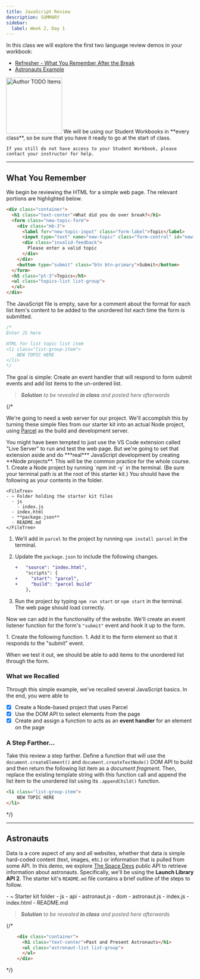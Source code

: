 ```yaml
---
title: JavaScript Review
description: SUMMARY
sidebar:
  label: Week 2, Day 1
---
```



In this class we will explore the first two language review demos in your workbook:

- [Refresher - What You Remember After the Break](#what-you-remember)
- [Astronauts Example](#astronauts)

<Aside title="Student Workbook Issues?" type="danger">
    <Image src={cal} alt="Author TODO Items" class="float-end ml-3" width="150" />
    We will be using our Student Workbooks in **every class**, so be sure that you have it ready to go at the start of class.

    If you still do not have access to your Student Workbook, please contact your instructor for help.
</Aside>

----

## What You Remember

We begin be reviewing the HTML for a simple web page. The relevant portions are highlighted below.

```html title="index.html"
<div class="container">
  <h1 class="text-center">What did you do over break?</h1>
  <form class="new-topic-form">
    <div class="mb-3">
      <label for="new-topic-input" class="form-label">Topic</label>
      <input type="text" name="new-topic" class="form-control" id="new-topic-input">
      <div class="invalid-feedback">
        Please enter a valid topic
      </div>
    </div>
    <button type="submit" class="btn btn-primary">Submit</button>
  </form>
  <h5 class="pt-3">Topics</h5>
  <ul class="topics-list list-group">
  </ul>
</div>    
```

The JavaScript file is empty, save for a comment about the format for each list item's content to be added to the unordered list each time the form is submitted.

```js title="js/index.js" {5-7}
/*
Enter JS here

HTML for list topic list item
<li class="list-group-item">
    NEW TOPIC HERE
</li>
*/
```

The goal is simple: Create an event handler that will respond to form submit events and add list items to the un-ordered list.

> ***Solution** to be revealed **in class** and posted here afterwards*

{/* 

We're going to need a web server for our project. We'll accomplish this by turning these simple files from our starter kit into an actual Node project, using <a href="https://parceljs.org/" target="_blank">Parcel</a> as the build and development server.

<Aside type="note" title="Avoid Live Server">
  You might have been tempted to just use the VS Code extension called "Live Server" to run and test the web page. But we're going to set that extension aside and do ***real*** JavaScript development by creating **Node projects**. This will be the common practice for the whole course.
</Aside>

<Steps>
1. Create a Node project by running `npm init -y` in the terminal. (Be sure your terminal path is at the root of this starter kit.) You should have the following as your contents in the folder.

    <FileTree>
    - ~ Folder holding the starter kit files
      - js
        - index.js
      - index.html
      - **package.json**
      - README.md
    </FileTree>

1. We'll add in `parcel` to the project by running `npm install parcel` in the terminal.
1. Update the `package.json` to include the following changes.

    ```diff lang="json" title="package.json"
    +   "source": "index.html",
        "scripts": {
    +     "start": "parcel",
    +     "build": "parcel build"
        },
    ```

1. Run the project by typing `npm run start` or `npm start` in the terminal. The web page should load correctly.
</Steps>

Now we can add in the functionality of the website. We'll create an event listener function for the form's `"submit"` event and hook it up to the form.

<Steps>
1. Create the following function.
1. Add it to the form element so that it responds to the "submit" event.
</Steps>

When we test it out, we should be able to add items to the unordered list through the form.

### What we Recalled

Through this simple example, we've recalled several JavaScript basics. In the end, you were able to

- [x] Create a Node-based project that uses Parcel
- [x] Use the DOM API to select elements from the page
- [x] Create and assign a function to acts as an **event handler** for an element on the page

### A Step Farther...

Take this review a step farther. Define a function that will use the `document.createElement()` and `document.createTextNode()` DOM API to build and then return the following list item as a *document fragment*. Then, replace the existing template string with this function call and append the list item to the unordered list using its `.appendChild()` function.

```html
<li class="list-group-item">
    NEW TOPIC HERE
</li>
```

*/}


----

## Astronauts

Data is a core aspect of any and all websites, whether that data is simple hard-coded content (text, images, etc.) or information that is pulled from some API. In this demo, we explore <a href="" target="_blank">The Space Devs</a> public API to retrieve information about astronauts. Specifically, we'll be using the **Launch Library API 2**. The starter kit's `README.md` file contains a brief outline of the steps to follow.

<FileTree>
- ~ Starter kit folder
  - js
    - api
      - astronaut.js
    - dom
      - astronaut.js
    - index.js
  - index.html
  - README.md
</FileTree>

> ***Solution** to be revealed **in class** and posted here afterwards*

{/* 


```html title="index.html"
    <div class="container">
      <h1 class="text-center">Past and Present Astronauts</h1>
      <ul class="astronaut-list list-group">
      </ul>
    </div>    
```


*/}
